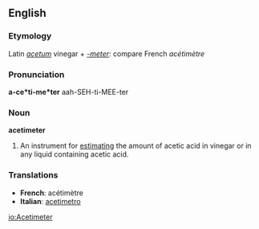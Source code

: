 ==English==

===Etymology===
Latin ''[[acetum]]'' vinegar + ''[[-meter]]'': compare French ''acétimètre''

===Pronunciation===
'''a-ce*ti-me*ter'''
aah-SEH-ti-MEE-ter

===Noun===
'''acetimeter'''

# An instrument for [[estimating]] the amount of acetic acid in vinegar or in any liquid containing acetic acid.

===Translations===
*'''French''': acétimètre
*'''Italian''': [[acetimetro]]

[[io:Acetimeter]]